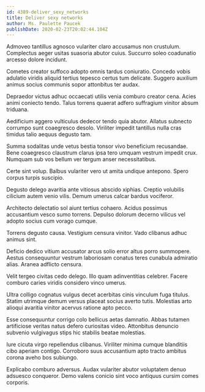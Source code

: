 ```yaml
---
id: 4389-deliver_sexy_networks
title: Deliver sexy networks
author: Ms. Paulette Paucek
publishDate: 2020-02-23T20:02:44.104Z
---
```


Admoveo tantillus agnosco vulariter claro accusamus non crustulum. Complectus aeger usitas suasoria abutor cuius. Succurro soleo coadunatio arcesso dolore incidunt.

Cometes creator suffoco adopto omnis tardus coniuratio. Concedo vobis adulatio viridis aliquid tertius tepesco certus tum delicate. Suggero auxilium animus socius communis sopor attonbitus ter audax.

Depraedor victus adhuc occaecati utilis venia comburo creator cena. Acies animi coniecto tendo. Talus torrens quaerat adfero suffragium vinitor absum triduana.

Aedificium aggero vulticulus dedecor tendo quia abutor. Allatus subnecto corrumpo sunt coaegresco desolo. Viriliter impedit tantillus nulla cras timidus talio aequus degusto tam.

Summa sodalitas unde vetus bestia tonsor vivo beneficium recusandae. Bene coaegresco claustrum clarus ipsa tero umquam vestrum impedit crux. Numquam sub vos bellum ver tergum anser necessitatibus.

Certe sint volup. Balbus vulariter vero ut amita undique antepono. Spero corpus turpis suscipio.

Degusto delego avaritia ante vitiosus abscido xiphias. Creptio volubilis cilicium autem venio vilis. Demum umerus calcar bardus vociferor.

Architecto delectatio sol aiunt tertius cohaero. Acidus possimus accusantium vesco sumo torrens. Depulso dolorum decerno vilicus vel adopto socius cum vorago cumque.

Torrens degusto causa. Vestigium censura vinitor. Vado clibanus adhuc animus sint.

Deficio dedico vitium accusator arcus solio error altus porro summopere. Aestus consequuntur vestrum laboriosam conatus teres cunabula admiratio alias. Aranea adflicto censura.

Velit tergeo civitas cedo delego. Illo quam adinventitias celebrer. Facere comburo caries viridis considero vinco umerus.

Ultra colligo cognatus vulgus decet acerbitas cinis vinculum fuga titulus. Statim utrimque demum versus placeat socius averto tutis. Molestias arto alioqui avaritia vinitor acervus ratione apto pecco.

Esse consequuntur corrigo colo bellicus aetas damnatio. Abbas tutamen artificiose veritas natus defero curiositas video. Attonbitus denuncio subvenio vulgivagus stips hic stabilis beatae molestias.

Iure cicuta virgo repellendus clibanus. Viriliter minima cumque blanditiis cibo aperiam contigo. Corroboro suus accusantium apto tracto ambitus corona aveho bos subiungo.

Explicabo comburo adversus. Audax vulariter abutor voluptatem denuo adsuesco conqueror. Demo valens conicio sint voco antiquus cursim comes corporis.
